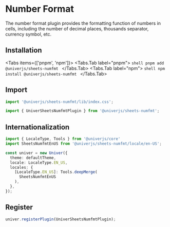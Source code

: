 
# Number Format

The number format plugin provides the formatting function of numbers in cells, including the number of decimal places, thousands separator, currency symbol, etc.

## Installation

<Tabs items={['pnpm', 'npm']}>
  <Tabs.Tab label="pnpm">
    ```shell
    pnpm add @univerjs/sheets-numfmt
    ```
  </Tabs.Tab>
  <Tabs.Tab label="npm">
    ```shell
    npm install @univerjs/sheets-numfmt
    ```
  </Tabs.Tab>
</Tabs>

## Import

```typescript
import '@univerjs/sheets-numfmt/lib/index.css';

import { UniverSheetsNumfmtPlugin } from '@univerjs/sheets-numfmt';
```

## Internationalization

```typescript
import { LocaleType, Tools } from '@univerjs/core'
import SheetsNumfmtEnUS from '@univerjs/sheets-numfmt/locale/en-US';

const univer = new Univer({
  theme: defaultTheme,
  locale: LocaleType.EN_US,
  locales: {
    [LocaleType.EN_US]: Tools.deepMerge(
      SheetsNumfmtEnUS
    ),
  },
});
```

## Register

```typescript
univer.registerPlugin(UniverSheetsNumfmtPlugin);
```
